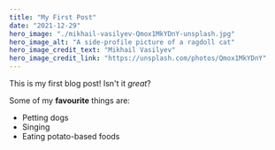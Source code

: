 ```yaml
---
title: "My First Post"
date: "2021-12-29"
hero_image: "./mikhail-vasilyev-Qmox1MkYDnY-unsplash.jpg"
hero_image_alt: "A side-profile picture of a ragdoll cat"
hero_image_credit_text: "Mikhail Vasilyev"
hero_image_credit_link: "https://unsplash.com/photos/Qmox1MkYDnY" 
---
```


This is my first blog post! Isn't it *great*?

Some of my **favourite** things are:

* Petting dogs
* Singing
* Eating potato-based foods